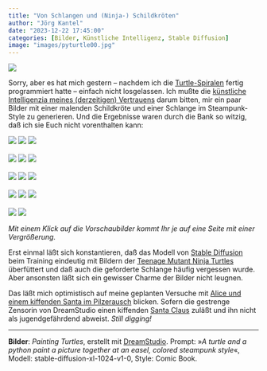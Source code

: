 ```yaml
---
title: "Von Schlangen und (Ninja-) Schildkröten"
author: "Jörg Kantel"
date: "2023-12-22 17:45:00"
categories: [Bilder, Künstliche Intelligenz, Stable Diffusion]
image: "images/pyturtle00.jpg"
---
```


[![](images/pyturtle00-b.jpg)](https://www.flickr.com/photos/schockwellenreiter/53412946565/)

Sorry, aber es hat mich gestern -- nachdem ich die [Turtle-Spiralen](https://kantel.github.io/posts/2023122201_turtle_spirale/) fertig programmiert hatte -- einfach nicht losgelassen. Ich mußte die [künstliche Intelligenzia meines (derzeitigen) Vertrauens](https://beta.dreamstudio.ai/generate) darum bitten, mir ein paar Bilder mit einer malenden Schildkröte und einer Schlange im Steampunk-Style zu generieren. Und die Ergebnisse waren durch die Bank so witzig, daß ich sie Euch nicht vorenthalten kann:

[![](images/pyturtle01.jpg)](https://www.flickr.com/photos/schockwellenreiter/53412946560/)&nbsp;[![](images/pyturtle02.jpg)](https://www.flickr.com/photos/schockwellenreiter/53412502921/)&nbsp;[![](images/pyturtle03.jpg)](https://www.flickr.com/photos/schockwellenreiter/53411581217/)<br /><br />
[![](images/pyturtle04.jpg)](https://www.flickr.com/photos/schockwellenreiter/53412830734/)&nbsp;[![](images/pyturtle05.jpg)](https://www.flickr.com/photos/schockwellenreiter/53412499596/)&nbsp;[![](images/pyturtle06.jpg)](https://www.flickr.com/photos/schockwellenreiter/53412669518/)<br /><br />
[![](images/pyturtle07.jpg)](https://www.flickr.com/photos/schockwellenreiter/53412665028/)&nbsp;[![](images/pyturtle08.jpg)](https://www.flickr.com/photos/schockwellenreiter/53411576487/)&nbsp;[![](images/pyturtle09.jpg)](https://www.flickr.com/photos/schockwellenreiter/53412938150/)<br /><br />
[![](images/pyturtle10.jpg)](https://www.flickr.com/photos/schockwellenreiter/53412937770/)&nbsp;[![](images/pyturtle11.jpg)](https://www.flickr.com/photos/schockwellenreiter/53411571072/)&nbsp;[![](images/pyturtle12.jpg)](https://www.flickr.com/photos/schockwellenreiter/53412489531/)<br /><br />
[![](images/pyturtle13.jpg)](https://www.flickr.com/photos/schockwellenreiter/53411570847/)&nbsp;[![](images/pyturtle14.jpg)](https://www.flickr.com/photos/schockwellenreiter/53412659293/)

*Mit einem Klick auf die Vorschaubilder kommt Ihr je auf eine Seite mit einer Vergrößerung.*

Erst einmal läßt sich konstantieren, daß das Modell von [Stable Diffusion](http://cognitiones.kantel-chaos-team.de/technikgeschichte/rechnerundnetze/stablediffusion.html) beim Training eindeutig mit Bildern der [Teenage Mutant Ninja Turtles](https://de.wikipedia.org/wiki/Teenage_Mutant_Ninja_Turtles) überfüttert und daß auch die geforderte Schlange häufig vergessen wurde. Aber ansonsten läßt sich ein gewisser Charme der Bilder nicht leugnen.

Das läßt mich optimistisch auf meine geplanten Versuche mit [Alice und einem kiffenden Santa im Pilzerausch](https://kantel.github.io/posts/2023122002_alice_santa/) blicken. Sofern die gestrenge Zensorin von DreamStudio einen kiffenden [Santa Claus](https://publicdomainreview.org/collection/a-pictorial-history-of-santa-claus/) zuläßt und ihn nicht als jugendgefährdend abweist. *Still digging!*

---

**Bilder**: *Painting Turtles*, erstellt mit [DreamStudio](https://beta.dreamstudio.ai/generate). Prompt: »*A turtle and a python paint a picture together at an easel, colored steampunk style*«, Modell: stable-diffusion-xl-1024-v1-0, Style: Comic Book.